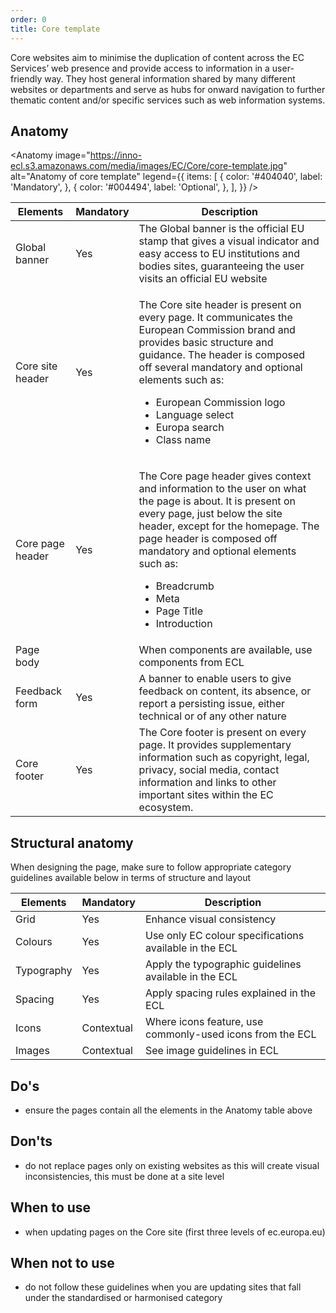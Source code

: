 ```yaml
---
order: 0
title: Core template
---
```



<Paragraph size="lead">
  Core websites aim to minimise the duplication of content across the EC
  Services’ web presence and provide access to information in a user-friendly
  way. They host general information shared by many different websites or
  departments and serve as hubs for onward navigation to further thematic
  content and/or specific services such as web information systems.
</Paragraph>

## Anatomy

<Anatomy
  image="https://inno-ecl.s3.amazonaws.com/media/images/EC/Core/core-template.jpg"
  alt="Anatomy of core template"
  legend={{
    items: [
      {
        color: '#404040',
        label: 'Mandatory',
      },
      {
        color: '#004494',
        label: 'Optional',
      },
    ],
  }}
/>

| Elements                             | Mandatory | Description                                                                                                                                                                                                                                                                                                                                  |
| ------------------------------------ | --------- | -------------------------------------------------------------------------------------------------------------------------------------------------------------------------------------------------------------------------------------------------------------------------------------------------------------------------------------------- |
| <Link to="#">Global banner</Link>    | Yes       | The Global banner is the official EU stamp that gives a visual indicator and easy access to EU institutions and bodies sites, guaranteeing the user visits an official EU website                                                                                                                                                            |
| <Link to="#">Core site header</Link> | Yes       | <p>The Core site header is present on every page. It communicates the European Commission brand and provides basic structure and guidance. The header is composed off several mandatory and optional elements such as:</p><ul><li>European Commission logo</li><li>Language select</li><li>Europa search</li><li>Class name</li></ul>        |
| <Link to="#">Core page header</Link> | Yes       | <p>The Core page header gives context and information to the user on what the page is about. It is present on every page, just below the site header, except for the homepage. The page header is composed off mandatory and optional elements such as:</p><ul><li>Breadcrumb</li><li>Meta</li><li>Page Title</li><li>Introduction</li></ul> |
| Page body                            |           | When components are available, use components from ECL                                                                                                                                                                                                                                                                                       |
| <Link to="#">Feedback form</Link>    | Yes       | A banner to enable users to give feedback on content, its absence, or report a persisting issue, either technical or of any other nature                                                                                                                                                                                                     |
| <Link to="#">Core footer</Link>      | Yes       | The Core footer is present on every page. It provides supplementary information such as copyright, legal, privacy, social media, contact information and links to other important sites within the EC ecosystem.                                                                                                                             |

## Structural anatomy

When designing the page, make sure to follow appropriate category guidelines available below in terms of structure and layout

| Elements                       | Mandatory  | Description                                               |
| ------------------------------ | ---------- | --------------------------------------------------------- |
| <Link to="#">Grid</Link>       | Yes        | Enhance visual consistency                                |
| <Link to="#">Colours</Link>    | Yes        | Use only EC colour specifications available in the ECL    |
| <Link to="#">Typography</Link> | Yes        | Apply the typographic guidelines available in the ECL     |
| <Link to="#">Spacing</Link>    | Yes        | Apply spacing rules explained in the ECL                  |
| <Link to="#">Icons</Link>      | Contextual | Where icons feature, use commonly-used icons from the ECL |
| <Link to="#">Images</Link>     | Contextual | See image guidelines in ECL                               |

## Do's

- ensure the pages contain all the elements in the Anatomy table above

## Don'ts

- do not replace pages only on existing websites as this will create visual inconsistencies, this must be done at a site level

## When to use

- when updating pages on the Core site (first three levels of ec.europa.eu)

## When not to use

- do not follow these guidelines when you are updating sites that fall under the <Link to="#">standardised</Link> or <Link to="#">harmonised</Link> category
